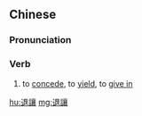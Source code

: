 {{also|退让}}
==Chinese==
{{zh-forms|s=退让}}

===Pronunciation===
{{zh-pron
|m=tuìràng
|c=teoi3 joeng6
|mn=thè-niū/thòe-niū
|cat=v
}}

===Verb===
{{zh-verb}}

# to [[concede]], to [[yield]], to [[give in]]

[[hu:退讓]]
[[mg:退讓]]